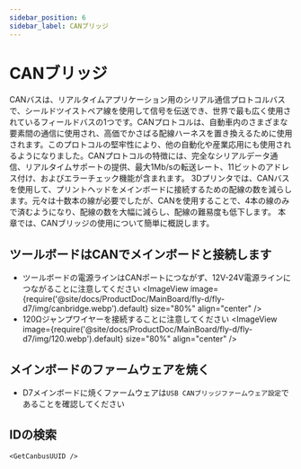 ```yaml
---
sidebar_position: 6
sidebar_label: CANブリッジ
---
```



# CANブリッジ

CANバスは、リアルタイムアプリケーション用のシリアル通信プロトコルバスで、シールドツイストペア線を使用して信号を伝送でき、世界で最も広く使用されているフィールドバスの1つです。CANプロトコルは、自動車内のさまざまな要素間の通信に使用され、高価でかさばる配線ハーネスを置き換えるために使用されます。このプロトコルの堅牢性により、他の自動化や産業応用にも使用されるようになりました。CANプロトコルの特徴には、完全なシリアルデータ通信、リアルタイムサポートの提供、最大1Mb/sの転送レート、11ビットのアドレス付け、およびエラーチェック機能が含まれます。
3Dプリンタでは、CANバスを使用して、プリントヘッドをメインボードに接続するための配線の数を減らします。元々は十数本の線が必要でしたが、CANを使用することで、4本の線のみで済むようになり、配線の数を大幅に減らし、配線の難易度も低下します。
本章では、CANブリッジの使用について簡単に概説します。

## ツールボードはCANでメインボードと接続します

* ツールボードの電源ラインはCANポートにつながず、12V-24V電源ラインにつながることに注意してください
    <ImageView image={require('@site/docs/ProductDoc/MainBoard/fly-d/fly-d7/img/canbridge.webp').default} size="80%" align="center" />
* 120Ωジャンプワイヤーを接続することに注意してください
    <ImageView image={require('@site/docs/ProductDoc/MainBoard/fly-d/fly-d7/img/120.webp').default} size="80%" align="center" />

## メインボードのファームウェアを焼く

* D7メインボードに焼くファームウェアは`USB CANブリッジファームウェア設定`であることを確認してください

## IDの検索

    <GetCanbusUUID />